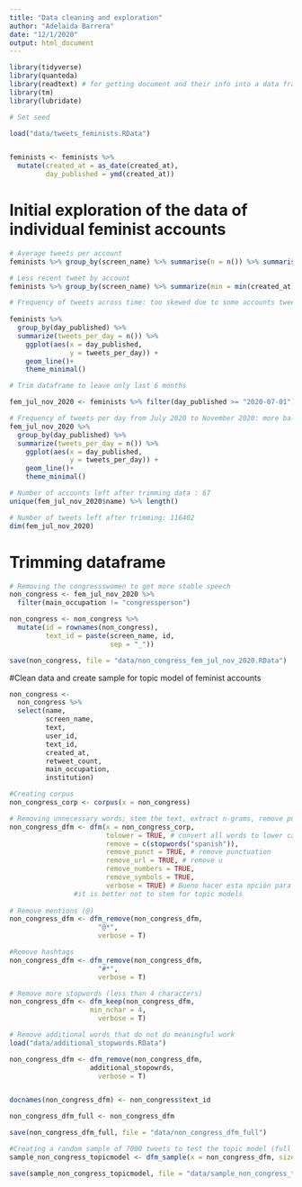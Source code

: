 ```yaml
---
title: "Data cleaning and exploration"
author: "Adelaida Barrera"
date: "12/1/2020"
output: html_document
---
```


```r

library(tidyverse)
library(quanteda)
library(readtext) # for getting document and their info into a data frame 
library(tm)
library(lubridate)

# Set seed

```

```r
load("data/tweets_feminists.RData")


feminists <- feminists %>% 
  mutate(created_at = as_date(created_at),
         day_published = ymd(created_at)) 

```

# Initial exploration of the data of individual feminist accounts 

```r

# Average tweets per account 
feminists %>% group_by(screen_name) %>% summarise(n = n()) %>% summarise(avg_tweets = mean(n))

# Less recent tweet by account 
feminists %>% group_by(screen_name) %>% summarize(min = min(created_at)) %>% arrange(desc(min))

# Frequency of tweets across time: too skewed due to some accounts tweeting too little
 
feminists %>% 
  group_by(day_published) %>% 
  summarize(tweets_per_day = n()) %>% 
    ggplot(aes(x = day_published,
               y = tweets_per_day)) +
    geom_line()+
    theme_minimal()

# Trim dataframe to leave only last 6 months

fem_jul_nov_2020 <- feminists %>% filter(day_published >= "2020-07-01")       

# Frequency of tweets per day from July 2020 to November 2020: more balanced
fem_jul_nov_2020 %>% 
  group_by(day_published) %>% 
  summarize(tweets_per_day = n()) %>% 
    ggplot(aes(x = day_published,
               y = tweets_per_day)) +
    geom_line()+
    theme_minimal()

# Number of accounts left after trimming data : 67 
unique(fem_jul_nov_2020$name) %>% length()

# Number of tweets left after trimming: 116402 
dim(fem_jul_nov_2020)

```

# Trimming dataframe 
```r

# Removing the congressswomen to get more stable speech
non_congress <- fem_jul_nov_2020 %>%
  filter(main_occupation != "congressperson") 

non_congress <- non_congress %>% 
  mutate(id = rownames(non_congress),
         text_id = paste(screen_name, id,
                         sep = "_"))

save(non_congress, file = "data/non_congress_fem_jul_nov_2020.RData")
```

#Clean data and create sample for topic model of feminist accounts

```r

non_congress <- 
  non_congress %>% 
  select(name, 
         screen_name, 
         text,
         user_id, 
         text_id,
         created_at, 
         retweet_count,
         main_occupation,
         institution)

#Creating corpus
non_congress_corp <- corpus(x = non_congress)

# Removing unnecessary words; stem the text, extract n-grams, remove punctuation, keep Twitter features…
non_congress_dfm <- dfm(x = non_congress_corp, 
                        tolower = TRUE, # convert all words to lower case 
                        remove = c(stopwords("spanish")),
                        remove_punct = TRUE, # remove punctuation
                        remove_url = TRUE, # remove u
                        remove_numbers = TRUE,
                        remove_symbols = TRUE,
                        verbose = TRUE) # Bueno hacer esta opción para ver que está haciendo el dfm.
                #it is better not to stem for topic models  
             
# Remove mentions (@)
non_congress_dfm <- dfm_remove(non_congress_dfm,
                      "@*",
                      verbose = T)

#Remove hashtags         
non_congress_dfm <- dfm_remove(non_congress_dfm,
                      "#*",
                      verbose = T)

# Remove more stopwords (less than 4 characters)
non_congress_dfm <- dfm_keep(non_congress_dfm,
                    min_nchar = 4,
                      verbose = T)

# Remove additional words that do not do meaningful work 
load("data/additional_stopwords.RData")

non_congress_dfm <- dfm_remove(non_congress_dfm,
                    additional_stopowrds,
                      verbose = T)


docnames(non_congress_dfm) <- non_congress$text_id

non_congress_dfm_full <- non_congress_dfm

save(non_congress_dfm_full, file = "data/non_congress_dfm_full")

```


```r

#Creating a random sample of 7000 tweets to test the topic model (full dfm is too large)
sample_non_congress_topicmodel <- dfm_sample(x = non_congress_dfm, size = 7000, margin = "documents")

save(sample_non_congress_topicmodel, file = "data/sample_non_congress_topicmodel.Rdata")
```


